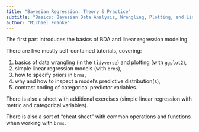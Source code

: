 ```yaml
---
title: "Bayesian Regression: Theory & Practice"
subtitle: "Basics: Bayesian Data Analysis, Wrangling, Plotting, and Linear Regression"
author: "Michael Franke"
---
```


The first part introduces the basics of BDA and linear regression modeling.

<!-- Here are [slides for session 1](slides/01-intro-simpleRegress.pdf). -->

There are five mostly self-contained tutorials, covering:

1. basics of data wrangling (in the `tidyverse`) and plotting (with `ggplot2`),
2. simple linear regression models (with `brms`),
3. how to specify priors in `brms`,
4. why and how to inspect a model's predictive distribution(s),
5. contrast coding of categorical predictor variables.

There is also a sheet with additional exercises (simple linear regression with metric and categorical variables).

There is also a sort of "cheat sheet" with common operations and functions when working with `brms`.
